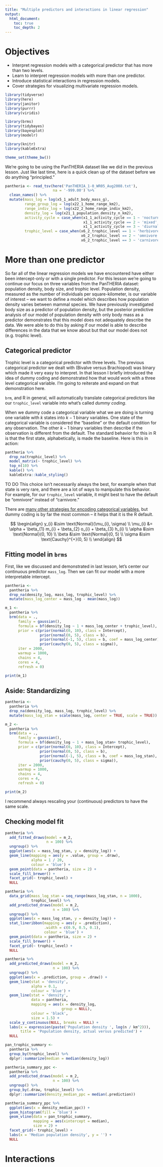 ```yaml
---
title: "Multiple predictors and interactions in linear regression"
output: 
  html_document: 
    toc: true 
    toc_depth: 2
---
```



# Objectives

- Interpret regression models with a categorical predictor that has more than two levels.
- Learn to interpret regression models with more than one predictor.
- Introduce statistical interactions in regression models.
- Cover strategies for visualizing multivariate regression models.



```r

library(tidyverse)
library(here)
library(janitor)
library(purrr)
library(viridis)

library(brms)
library(tidybayes)
library(bayesplot)
library(modelr)

library(knitr)
library(kableExtra)

theme_set(theme_bw())

```

We're going to be using the PanTHERIA dataset like we did in the previous lesson. Just like last time, here is a quick clean up of the dataset before we do anything "principled."

```r

pantheria <- read_tsv(here('PanTHERIA_1-0_WR05_Aug2008.txt'), 
                      na = '-999.00') %>%
  clean_names() %>% 
  mutate(mass_log = log(x5_1_adult_body_mass_g),
         range_group_log = log(x22_1_home_range_km2),
         range_indiv_log = log(x22_2_home_range_indiv_km2),
         density_log = log(x21_1_population_density_n_km2),
         activity_cycle = case_when(x1_1_activity_cycle == 1 ~ 'nocturnal',
                                    x1_1_activity_cycle == 2 ~ 'mixed',
                                    x1_1_activity_cycle == 3 ~ 'diurnal'),
         trophic_level = case_when(x6_2_trophic_level == 1 ~ 'herbivore',
                                   x6_2_trophic_level == 2 ~ 'omnivore',
                                   x6_2_trophic_level == 3 ~ 'carnivore'))

```




# More than one predictor


So far all of the linear regression models we have encountered have either been intercept-only or with a single predictor. For this lesson we're going to continue our focus on three variables from the PanTHERIA dataset: population density, body size, and trophic level. Population density, measured as the number of individuals per square-kilometer, is our variable of interest -- we want to define a model which describes how population density varies between mammal species. We have previously investigated body size as a predictor of population density, but the posterior predictive analysis of our model of population density with only body mass as a predictor demonstrates that this model does not adequately describe the data. We were able to do this by asking if our model is able to describe differences in the data that we know about but that our model does not (e.g. trophic level).

## Categorical predictor

Trophic level is a categorical predictor with three levels. The previous categorical predictor we dealt with (Bivalve versus Brachiopod) was binary which made it very easy to interpret. In that lesson I briefly introduced the idea of dummy coding and demonstrated how that would work with a three level categorical variable. I'm going to reiterate and expand on that demonstration here.

`brm`, and R in general, will automatically translate categorical predictors like our `trophic_level` variable into what's called *dummy coding*. 

When we dummy code a categorical variable what we are doing is turning one variable with $k$ states into $k - 1$ binary variables. One state of the categorical variable is considered the "baseline" or the default condition for any observation. The other $k - 1$ binary variables then describe if the observation is different from the default. The standard behavior for this in R is that the first state, alphabetically, is made the baseline.  Here is this in action:
```r

pantheria %>%
  drop_na(trophic_level) %>%
  model_matrix(~ trophic_level) %>%
  top_n(10) %>%
  kable() %>%
  kableExtra::kable_styling()

```
TO DO
This choice isn't necessarily always the best, for example when that state is very rare, and there are a lot of ways to manipulate this behavior. For example, for our `trophic_level` variable, it might best to have the default be "omnivore" instead of "carnivore."



There are [many other strategies for encoding categorical variables](https://stats.idre.ucla.edu/r/library/r-library-contrast-coding-systems-for-categorical-variables/), but dummy coding is by far the most common -- it helps that it is the R default.


























$$
\begin{align}
y_{i} &\sim \text{Normal}(\mu_{i}, \sigma) \\
\mu_{i} &= \alpha + \beta_{1} m_{i} + \beta_{2} o_{i} + \beta_{3} h_{i} \\
\alpha &\sim \text{Normal}(0, 10) \\
\beta &\sim \text{Normal}(0, 5) \\
\sigma &\sim \text{Cauchy}^{+}(0, 5) \\
\end{align}
$$





## Fitting model in `brms`

First, like we discussed and demonstrated in last lesson, let's center our continuous predictor `mass_log`. Then we can fit our model with a more interpretable intercept.

```r

pantheria <- 
  pantheria %>%
  drop_na(density_log, mass_log, trophic_level) %>%
  mutate(mass_log_center = mass_log - mean(mass_log))

m_1 <- 
  pantheria %>%
  brm(data = .,
      family = gaussian(),
      formula = bf(density_log ~ 1 + mass_log_center + trophic_level),
      prior = c(prior(normal(0, 10), class = Intercept),
                prior(normal(0, 5), class = b),
                prior(normal(-1, 5), class = b, coef = mass_log_center),
                prior(cauchy(0, 5), class = sigma)),
      iter = 2000,
      warmup = 1000,
      chains = 4,
      cores = 4,
      refresh = 0)

```

```r

print(m_1)

```


## Aside: Standardizing 


```r

pantheria <- 
  pantheria %>%
  drop_na(density_log, mass_log, trophic_level) %>%
  mutate(mass_log_stan = scale(mass_log, center = TRUE, scale = TRUE))

```


```r

m_2 <- 
  pantheria %>%
  brm(data = .,
      family = gaussian(),
      formula = bf(density_log ~ 1 + mass_log_stan+ trophic_level),
      prior = c(prior(normal(0, 10), class = Intercept),
                prior(normal(0, 5), class = b),
                prior(normal(-1, 5), class = b, coef = mass_log_stan),
                prior(cauchy(0, 5), class = sigma)),
      iter = 2000,
      warmup = 1000,
      chains = 4,
      cores = 4,
      refresh = 0)

```

```r

print(m_2)

```

I recommend always rescaling your (continuous) predictors to have the same scale.


## Checking model fit

```r

pantheria %>%
  add_fitted_draws(model = m_2,
                   n = 100) %>%
  ungroup() %>%
  ggplot(aes(x = mass_log_stan, y = density_log)) +
  geom_line(mapping = aes(y = .value, group = .draw),
            alpha = 1 / 20,
            colour = 'blue') +
  geom_point(data = pantheria, size = 2) +
  scale_fill_brewer() +
  facet_grid(~ trophic_level) +
  NULL

```

```r

pantheria %>%
  data_grid(mass_log_stan = seq_range(mass_log_stan, n = 1000),
            trophic_level) %>%
  add_predicted_draws(model = m_2,
                      n = 100) %>%
  ungroup() %>%
  ggplot(aes(x = mass_log_stan, y = density_log)) +
  stat_lineribbon(mapping = aes(y = .prediction),
                  .width = c(0.9, 0.5, 0.1),
                  colour = 'blue') +
  geom_point(data = pantheria, size = 2) +
  scale_fill_brewer() +
  facet_grid(~ trophic_level) +
  NULL

```

```r

pantheria %>%
  add_predicted_draws(model = m_2,
                      n = 100) %>%
  ungroup() %>%
  ggplot(aes(x = .prediction, group = .draw)) +
  geom_line(stat = 'density',
            alpha = 0.1,
            colour = 'blue') +
  geom_line(stat = 'density',
            data = pantheria,
            mapping = aes(x = density_log,
                          group = NULL),
            colour = 'black',
            size = 1.5) +
  scale_y_continuous(NULL, breaks = NULL) +
  labs(x = expression(paste('Population density ', log(n / km^2))),
       title = 'Population density, actual versus predicted') +
  NULL


```

```r

pan_trophic_summary <-
  pantheria %>%
  group_by(trophic_level) %>%
  dplyr::summarize(median = median(density_log))

pantheria_summary_ppc <- 
  pantheria %>%
  add_predicted_draws(model = m_2,
                      n = 100) %>%
  ungroup() %>%
  group_by(.draw, trophic_level) %>%
  dplyr::summarize(density_median_ppc = median(.prediction))

pantheria_summary_ppc %>%
  ggplot(aes(x = density_median_ppc)) +
  geom_histogram(fill = 'blue') +
  geom_vline(data = pan_trophic_summary,
             mapping = aes(xintercept = median),
             size = 2) +
  facet_grid(~ trophic_level) +
  labs(x = 'Median population density', y = '') +
  NULL

```




# Interactions
